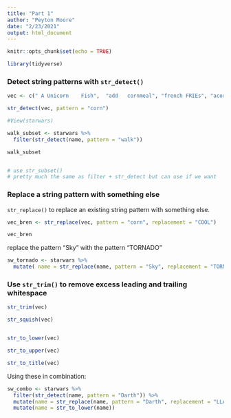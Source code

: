 ```yaml
---
title: "Part 1"
author: "Peyton Moore"
date: "2/23/2021"
output: html_document
---
```


```r
knitr::opts_chunk$set(echo = TRUE)

library(tidyverse)

```


### Detect string patterns with `str_detect()`

```r
vec <- c(" A Unicorn    Fish",  "add   cornmeal", "french FRIEs", "acorn Squash")

str_detect(vec, pattern = "corn")

#View(starwars)
```

```r
walk_subset <- starwars %>% 
  filter(str_detect(name, pattern = "walk"))

walk_subset


# use str_subset()
# pretty much the same as filter + str_detect but can use if we want 
```
### Replace a string pattern with something else

`str_replace()` to replace an existing string pattern with something else.

```r

vec_bren <- str_replace(vec, pattern = "corn", replacement = "COOL")

vec_bren

```

replace the pattern "Sky" with the pattern "TORNADO"

```r
sw_tornado <- starwars %>% 
  mutate( name = str_replace(name, pattern = "Sky", replacement = "TORNADO"))
```


### Use `str_trim()` to remove excess leading and trailing whitespace

```r
str_trim(vec)

str_squish(vec)


str_to_lower(vec)

str_to_upper(vec)

str_to_title(vec)
```

Using these in combination:

```r

sw_combo <- starwars %>% 
  filter(str_detect(name, pattern = "Darth")) %>% 
  mutate(name = str_replace(name, pattern = "Darth", replacement = "LLAMA")) %>% 
  mutate(name = str_to_lower(name))


```


